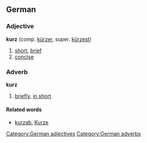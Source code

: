 ==German==
===Adjective===
'''kurz''' (comp. [[kürzer]], super. [[kürzest]])
#[[short]], [[brief]]
#[[concise]]

[[Category:German adjectives]]

===Adverb===
'''kurz'''
#[[briefly]], [[in short]]

====Related words====
* [[kurzab]], [[Kurze]]

[[Category:German adverbs]]